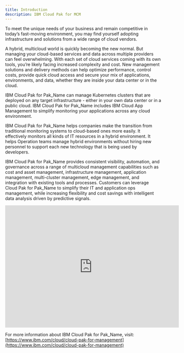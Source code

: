 ```yaml
---
title: Introduction
description: IBM Cloud Pak for MCM
---
```


To meet the unique needs of your business and remain competitive in today’s fast-moving environment, you may find yourself adopting infrastructure and solutions from a wide range of cloud vendors.

A hybrid, multicloud world is quickly becoming the new normal. But managing your cloud-based services and data across multiple providers can feel overwhelming. With each set of cloud services coming with its own tools, you’re likely facing increased complexity and cost. New management solutions and delivery methods can help optimize performance, control costs, provide quick cloud access and secure your mix of applications, environments, and data, whether they are inside your data center or in the cloud.

IBM Cloud Pak for Pak_Name can manage Kubernetes clusters that are deployed on any target infrastructure - either in your own data center or in a public cloud. IBM Cloud Pak for Pak_Name includes IBM Cloud App Management to simplify monitoring your applications across any cloud environment.

IBM Cloud Pak for Pak_Name helps companies make the transition from traditional monitoring systems to cloud-based ones more easily. It effectively monitors all kinds of IT resources in a hybrid environment. It helps Operation teams manage hybrid environments without hiring new personnel to support each new technology that is being used by developers.

IBM Cloud Pak for Pak_Name provides consistent visibility, automation, and governance across a range of multicloud management capabilities such as cost and asset management, infrastructure management, application management, multi-cluster management, edge management, and integration with existing tools and processes. Customers can leverage Cloud Pak for Pak_Name to simplify their IT and application ops management, while increasing flexibility and cost savings with intelligent data analysis driven by predictive signals.

<iframe src="https://cdnapisec.kaltura.com/p/1773841/sp/177384100/embedIframeJs/uiconf_id/27941801/partner_id/1773841?iframeembed=true&playerId=ibm-dynid-1_playercontainer&entry_id=1_aiyo4xli&flashvars[streamerType]=auto" width="560" height="395" allowfullscreen webkitallowfullscreen mozAllowFullScreen allow="autoplay *; fullscreen *; encrypted-media *" frameborder="0"></iframe>

For more information about IBM Cloud Pak for Pak_Name, visit: [https://www.ibm.com/cloud/cloud-pak-for-management](https://www.ibm.com/cloud/cloud-pak-for-management)
